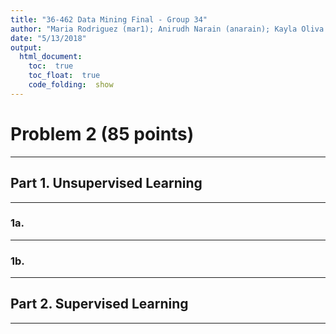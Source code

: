 ```yaml
---
title: "36-462 Data Mining Final - Group 34"
author: "Maria Rodriguez (mar1); Anirudh Narain (anarain); Kayla Oliva (keoliva); Jinhee Lee (jinheel1)"
date: "5/13/2018"
output: 
  html_document:
    toc:  true
    toc_float:  true
    code_folding:  show
---
```


# Problem 2 (85 points)

---

## Part 1. Unsupervised Learning

---

### 1a.




---

### 1b.



---

## Part 2. Supervised Learning

---


